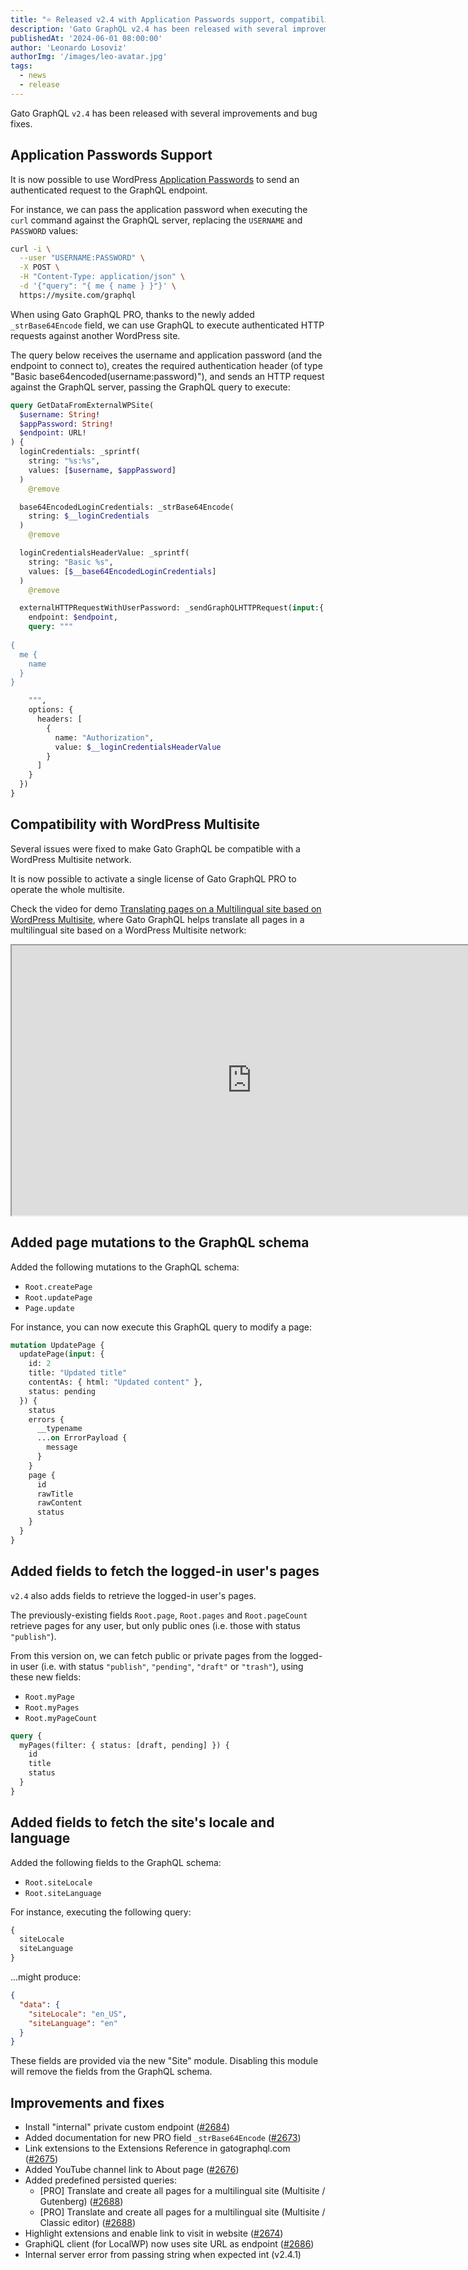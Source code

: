 ```yaml
---
title: "⭐️ Released v2.4 with Application Passwords support, compatibility with WordPress multisite, and mutations for pages"
description: 'Gato GraphQL v2.4 has been released with several improvements and bug fixes'
publishedAt: '2024-06-01 08:00:00'
author: 'Leonardo Losoviz'
authorImg: '/images/leo-avatar.jpg'
tags:
  - news
  - release
---
```


Gato GraphQL `v2.4` has been released with several improvements and bug fixes.

## Application Passwords Support

It is now possible to use WordPress [Application Passwords](https://make.wordpress.org/core/2020/11/05/application-passwords-integration-guide/) to send an authenticated request to the GraphQL endpoint.

For instance, we can pass the application password when executing the `curl` command against the GraphQL server, replacing the `USERNAME` and `PASSWORD` values:

```bash
curl -i \
  --user "USERNAME:PASSWORD" \
  -X POST \
  -H "Content-Type: application/json" \
  -d '{"query": "{ me { name } }"}' \
  https://mysite.com/graphql
```

When using Gato GraphQL PRO, thanks to the newly added `_strBase64Encode` field, we can use GraphQL to execute authenticated HTTP requests against another WordPress site.

The query below receives the username and application password (and the endpoint to connect to), creates the required authentication header (of type "Basic base64encoded(username:password)"), and sends an HTTP request against the GraphQL server, passing the GraphQL query to execute:

```graphql
query GetDataFromExternalWPSite(
  $username: String!
  $appPassword: String!
  $endpoint: URL!
) {
  loginCredentials: _sprintf(
    string: "%s:%s",
    values: [$username, $appPassword]
  )
    @remove

  base64EncodedLoginCredentials: _strBase64Encode(
    string: $__loginCredentials
  )
    @remove

  loginCredentialsHeaderValue: _sprintf(
    string: "Basic %s",
    values: [$__base64EncodedLoginCredentials]
  )
    @remove

  externalHTTPRequestWithUserPassword: _sendGraphQLHTTPRequest(input:{
    endpoint: $endpoint,
    query: """
  
{
  me {
    name
  }
}

    """,
    options: {
      headers: [
        {
          name: "Authorization",
          value: $__loginCredentialsHeaderValue
        }
      ]
    }
  })
}
```

## Compatibility with WordPress Multisite

Several issues were fixed to make Gato GraphQL be compatible with a WordPress Multisite network.

It is now possible to activate a single license of Gato GraphQL PRO to operate the whole multisite.

Check the video for demo [Translating pages on a Multilingual site based on WordPress Multisite](/demos/translating-pages-on-a-multilingual-wordress-site), where Gato GraphQL helps translate all pages in a multilingual site based on a WordPress Multisite network:

<div className="aspect-video">
  <iframe
    className="w-full h-full"
    src="https://www.youtube.com/embed/EOwZyw71TyA"
    title="Translating pages on a Multilingual site based on WordPress Multisite"
    width="768"
    height="432"
    allow="accelerometer; autoplay; clipboard-write; encrypted-media; gyroscope; picture-in-picture; web-share"
    allowFullScreen
  >
  </iframe>
</div>

## Added page mutations to the GraphQL schema

Added the following mutations to the GraphQL schema:

- `Root.createPage`
- `Root.updatePage`
- `Page.update`

For instance, you can now execute this GraphQL query to modify a page:

```graphql
mutation UpdatePage {
  updatePage(input: {
    id: 2
    title: "Updated title"
    contentAs: { html: "Updated content" },
    status: pending
  }) {
    status
    errors {
      __typename
      ...on ErrorPayload {
        message
      }
    }
    page {
      id
      rawTitle
      rawContent
      status
    }
  }
}
```

## Added fields to fetch the logged-in user's pages

`v2.4` also adds fields to retrieve the logged-in user's pages.

The previously-existing fields `Root.page`, `Root.pages` and `Root.pageCount` retrieve pages for any user, but only public ones (i.e. those with status `"publish"`).

From this version on, we can fetch public or private pages from the logged-in user (i.e. with status `"publish"`, `"pending"`, `"draft"` or `"trash"`), using these new fields:

- `Root.myPage`
- `Root.myPages`
- `Root.myPageCount`

```graphql
query {
  myPages(filter: { status: [draft, pending] }) {
    id
    title
    status
  }
}
```

## Added fields to fetch the site's locale and language

Added the following fields to the GraphQL schema:

- `Root.siteLocale`
- `Root.siteLanguage`

For instance, executing the following query:

```graphql
{
  siteLocale
  siteLanguage
}
```

...might produce:

```json
{
  "data": {
    "siteLocale": "en_US",
    "siteLanguage": "en"
  }
}
```

These fields are provided via the new "Site" module. Disabling this module will remove the fields from the GraphQL schema.

## Improvements and fixes

- Install "internal" private custom endpoint ([#2684](https://github.com/GatoGraphQL/GatoGraphQL/pull/2684))
- Added documentation for new PRO field `_strBase64Encode` ([#2673](https://github.com/GatoGraphQL/GatoGraphQL/pull/2673))
- Link extensions to the Extensions Reference in gatographql.com ([#2675](https://github.com/GatoGraphQL/GatoGraphQL/pull/2675))
- Added YouTube channel link to About page ([#2676](https://github.com/GatoGraphQL/GatoGraphQL/pull/2676))
- Added predefined persisted queries:
  - [PRO] Translate and create all pages for a multilingual site (Multisite / Gutenberg) ([#2688](https://github.com/GatoGraphQL/GatoGraphQL/pull/2688))
  - [PRO] Translate and create all pages for a multilingual site (Multisite / Classic editor) ([#2688](https://github.com/GatoGraphQL/GatoGraphQL/pull/2688))
- Highlight extensions and enable link to visit in website ([#2674](https://github.com/GatoGraphQL/GatoGraphQL/pull/2674))
- GraphiQL client (for LocalWP) now uses site URL as endpoint ([#2686](https://github.com/GatoGraphQL/GatoGraphQL/pull/2686))
- Internal server error from passing string when expected int (v2.4.1)
